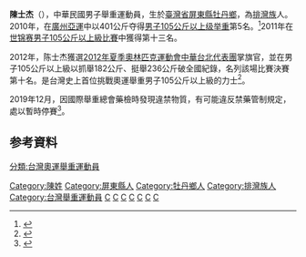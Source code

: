 {{noteTA
|T = zh-hant:陳士杰; zh-hans:陈士杰;
|1 = zh-hant:陳士杰; zh-hans:陈士杰;
}}
{{Infobox sportsperson
|name = 陳士杰
|nationality  = {{ROC}}
|birth_date = {{birth date and age|df=yes|1989|11|27}}
|birth_place ={{ROC}}[[屏東縣|屏東縣]][[牡丹鄉|牡丹鄉]]
|national_team = {{TPE}}
|citizenship = {{ROC}}
|country = {{ROC}}
|height = {{height|m=1.87|0|abbr=on}}
|weight = {{weight|kg=140|0|abbr=on}}
|sport  = [[舉重|舉重]]、[[健力|健力]]
|weight_class = 無限量級（+105KG）
|education = [[碩士|碩士]]
|alma_mater = [[長榮大學|長榮大學]]（研究所；在學）<ref name="diploma">{{cite web|url=http://www.tpenoc.net/?p=5499|language=zh-hant|title=舉重 ─ 陳士杰|publisher=[[中華奧林匹克委員會|中華奧林匹克委員會]]|accessdate=2017年8月25日|archive-date=2017年8月25日|archive-url=https://web.archive.org/web/20170825151545/http://www.tpenoc.net/?p=5499|dead-url=no}}</ref><br>[[國立臺灣體育學院|國立臺灣體育學院]]（大學）<ref name="diploma"/><br>[[高苑工商|高苑工商]]（高中）<ref name="diploma"/><br>梓官國中（國中）<ref name="diploma"/><br>兆湘國小（國小）<ref name="diploma"/>
|pb = 抓舉193、挺舉245、總和438公斤（2015亞錦賽，金牌）<br>抓舉195公斤（2015世錦賽）
|medaltemplates = 
{{MedalTableTop}}
{{MedalSport|男子[[舉重|舉重]]}}
{{MedalCountry|{{TPE}}}}
{{MedalCompetition | [[世界大學生運動會|世界大學生運動會]]}}
{{MedalSilver | [[2017年夏季世界大學生運動會|2017年 臺北]] | [[2017年夏季世界大學生運動會舉重比賽|105公斤以上級]] }}
{{MedalCompetition|[[亞洲運動會|亞洲運動會]]}}
{{MedalBronze|[[2014年亞洲運動會|2014年 仁川]]|[[2014年亞洲運動會舉重比賽|105公斤以上級]]}}
{{MedalCompetition|[[亞洲舉重錦標賽|亞洲舉重錦標賽]]}}
{{MedalGold|[[2015年亞洲舉重錦標賽|2015年 普吉]]|105公斤以上級}}
{{MedalGold|[[2016年亞洲舉重錦標賽|2016年 塔什干]]|105公斤以上級}}
{{MedalSilver|[[2013年亞洲舉重錦標賽|2013年 阿斯塔納]]|105公斤以上級}}
{{MedalSilver|[[2017年亞洲舉重錦標賽|2017年 阿什哈巴特]]|105公斤以上級}}
{{MedalBottom}}
| show-medals = yes
}}

'''陳士杰'''（{{bd|1989年|11月27日|catIdx=Chen}}），中華民國男子舉重運動員，生於[[臺灣省|臺灣省]][[屏東縣|屏東縣]][[牡丹鄉|牡丹鄉]]，為[[排灣族|排灣族]]人。2010年，在[[廣州亞運|廣州亞運]]中以401公斤夺得[[2010年亚洲运动会举重比赛_-_男子105公斤以上级|男子105公斤以上级举重]]第5名。<ref>{{cite web |url=http://www.gz2010.cn/info/CHN_CHN/ZB/ZBB101A_WL@@@@@@@@@@@@@@@CHN_number=288805.html |language=zh-hans |title=陈士杰 - 简历 |publisher=2010年廣州亞運會官方網站 |accessdate=2011-12-18 |archive-date=2010-11-22 |archive-url=https://web.archive.org/web/20101122095038/http://www.gz2010.cn/info/CHN_CHN/ZB/ZBB101A_WL@@@@@@@@@@@@@@@CHN_number=288805.html |dead-url=no }}</ref>2011年在[[2011年世界舉重錦標賽|世锦赛]][[2011年世界舉重錦標賽_–_男子105公斤以上級|男子105公斤以上級比賽]]中獲得第十三名。

2012年，陈士杰獲選[[2012年夏季奧林匹克運動會|2012年夏季奧林匹克運動會]][[2012年夏季奧林匹克運動會中華台北代表團|中華台北代表團]]掌旗官，並在男子105公斤以上級以抓舉182公斤、挺舉236公斤破全國紀錄，名列該場比賽決賽第十名。是台灣史上首位挑戰奧運舉重男子105公斤以上級的力士<ref>{{cite web|url=http://www.london2012.com/weightlifting/event/men-more-than-105kg/index.html|language=en|title=2012年夏季奥林匹克運動會-105公斤以上級決賽結果|publisher=2012年夏季奥林匹克運動會官方網站|accessdate=2012-08-08|deadurl=yes|archiveurl=https://web.archive.org/web/20120812202957/http://www.london2012.com/weightlifting/event/men-more-than-105kg/index.html|archivedate=2012-08-12}}</ref>。

2019年12月，因國際舉重總會藥檢時發現違禁物質，有可能違反禁藥管制規定，處以暫時停賽<ref>{{cite news|url=https://sports.ltn.com.tw/news/breakingnews/3001070|title=舉重》台灣選手又傳禁藥風波！ 舉重好手陳士杰遭暫時禁賽|publisher=自由時報|author=體育中心|date=2019-12-06|accessdate=2019-12-14|archive-date=2019-12-07|archive-url=https://web.archive.org/web/20191207152244/https://sports.ltn.com.tw/news/breakingnews/3001070|dead-url=no}}</ref>。

==参考資料==
{{reflist}}

{{s-start}}
{{s-sports|soly}}
{{succession box
| before = [[賴聖蓉|賴聖蓉]]
| title = {{TPE}}[[奧林匹克運動會中華台北代表團掌旗官列表|掌旗官]]
| years = [[2012年夏季奧林匹克運動會|2012 倫敦]]
| after =  [[汪亦岫|汪亦岫]]
}}
{{s-end}}

{{DEFAULTSORT:Chen陳}}
[[Category:陳姓|Category:陳姓]]
[[Category:屏東縣人|Category:屏東縣人]]
[[Category:牡丹鄉人|Category:牡丹鄉人]]
[[Category:排灣族人|Category:排灣族人]]
[[Category:台灣舉重運動員|Category:台灣舉重運動員]]
[[分類:台灣奧運舉重運動員|分類:台灣奧運舉重運動員]]
[[Category:2010年亞洲運動會舉重運動員|C]]
[[Category:2014年亞洲運動會舉重運動員|C]]
[[Category:2018年亞洲運動會舉重運動員|C]]
[[Category:台灣原住民運動員|C]]
[[Category:2012年夏季奧林匹克運動會舉重運動員|C]]
[[Category:2016年夏季奧林匹克運動會舉重運動員|C]]
[[Category:2014年亞洲運動會銅牌得主|C]]